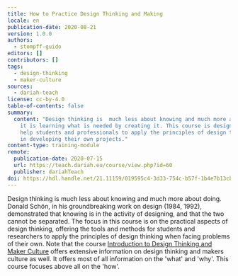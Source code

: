 ```yaml
---
title: How to Practice Design Thinking and Making
locale: en
publication-date: 2020-08-21
version: 1.0.0
authors:
  - stompff-guido
editors: []
contributors: []
tags:
  - design-thinking
  - maker-culture
sources:
  - dariah-teach
license: cc-by-4.0
table-of-contents: false
summary:
  content: "Design thinking is  much less about knowing and much more about doing:
    it is learning what is needed by creating it. This course is designed to
    help students and professionals to apply the principles of design thinking
    in developing their own projects."
content-type: training-module
remote:
  publication-date: 2020-07-15
  url: https://teach.dariah.eu/course/view.php?id=60
  publisher: dariahTeach
doi: https://hdl.handle.net/21.11159/019595c4-3d33-754c-b57f-1b4e7b13cb06
---
```

Design thinking is much less about knowing and much more about doing. Donald Schön, in his groundbreaking work on design (1984, 1992), demonstrated that knowing is in the activity of designing, and that the two cannot be separated. The focus in this course is on the practical aspects of design thinking, offering the tools and methods for students and researchers to apply the principles of design thinking when facing problems of their own. Note that the course [Introduction to Design Thinking and Maker Culture](https://campus.dariah.eu/resource/posts/introduction-to-design-thinking-and-maker-culture) offers extensive information on design thinking and makers culture as well. It offers most of all information on the 'what' and 'why'. This course focuses above all on the 'how'.

<ExternalResource title="Interested in learning more?" subtitle="How to Practice Design Thinking and Making" url="https://teach.dariah.eu/course/view.php?id=60" />

